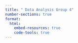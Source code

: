 ```yaml
---
title: " Data Analysis Group 4"
number-sections: true
format: 
  html:
    embed-resources: true
    code-tools: true
---
```

